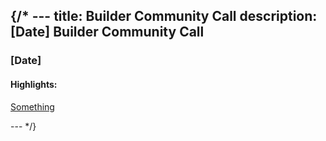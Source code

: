 {/* ---
title: Builder Community Call
description: [Date] Builder Community Call
---



 ### [Date]
 <YouTube id="vid id" />

#### Highlights:

 [Something](link)


 --- */}
